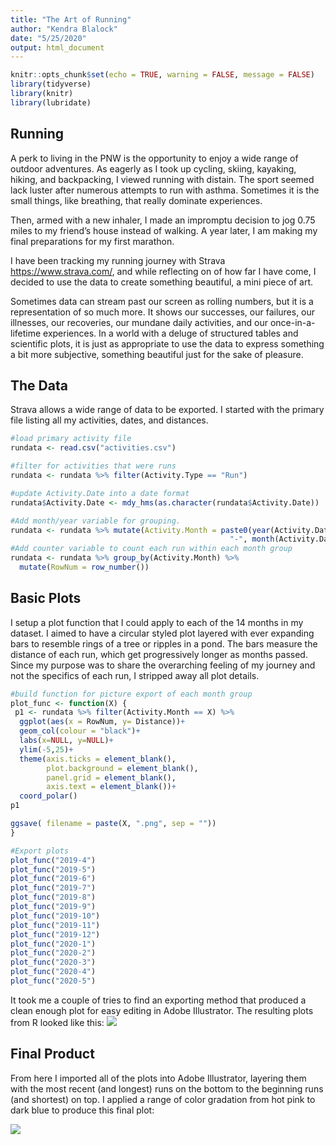 ```yaml
---
title: "The Art of Running"
author: "Kendra Blalock"
date: "5/25/2020"
output: html_document
---
```


```r
knitr::opts_chunk$set(echo = TRUE, warning = FALSE, message = FALSE)
library(tidyverse)
library(knitr)
library(lubridate)

```

## Running
A perk to living in the PNW is the opportunity to enjoy a wide range of outdoor adventures. As eagerly as I took up cycling, skiing, kayaking, hiking, and backpacking, I viewed running with distain. The sport seemed lack luster after numerous attempts to run with asthma. Sometimes it is the small things, like breathing, that really dominate experiences. 

Then, armed with a new inhaler, I made an impromptu decision to jog 0.75 miles to my friend's house instead of walking. A year later, I am making my final preparations for my first marathon. 

I have been tracking my running journey with Strava <https://www.strava.com/>, and while reflecting on of how far I have come, I decided to use the data to create something beautiful, a mini piece of art. 

Sometimes data can stream past our screen as rolling numbers, but it is a representation of so much more. It shows our successes, our failures, our illnesses, our recoveries, our mundane daily activities, and our once-in-a-lifetime experiences. In a world with a deluge of structured tables and scientific plots, it is just as appropriate to use the data to express something a bit more subjective, something beautiful just for the sake of pleasure.   

## The Data

Strava allows a wide range of data to be exported. I started with the primary file listing all my activities, dates, and distances.

```r

#load primary activity file
rundata <- read.csv("activities.csv")

#filter for activities that were runs
rundata <- rundata %>% filter(Activity.Type == "Run")

#update Activity.Date into a date format 
rundata$Activity.Date <- mdy_hms(as.character(rundata$Activity.Date))

#Add month/year variable for grouping. 
rundata <- rundata %>% mutate(Activity.Month = paste0(year(Activity.Date), 
                                                 "-", month(Activity.Date))) 
#Add counter variable to count each run within each month group
rundata <- rundata %>% group_by(Activity.Month) %>% 
  mutate(RowNum = row_number())

```

## Basic Plots

I setup a plot function that I could apply to each of the 14 months in my dataset. I aimed to have a circular styled plot layered with ever expanding bars to resemble rings of a tree or ripples in a pond. The bars measure the distance of each run, which get progressively longer as months passed. Since my purpose was to share the overarching feeling of my journey and not the specifics of each run, I stripped away all plot details.  

```r
#build function for picture export of each month group
plot_func <- function(X) {
 p1 <- rundata %>% filter(Activity.Month == X) %>% 
  ggplot(aes(x = RowNum, y= Distance))+
  geom_col(colour = "black")+
  labs(x=NULL, y=NULL)+
  ylim(-5,25)+
  theme(axis.ticks = element_blank(),
        plot.background = element_blank(),
        panel.grid = element_blank(),
        axis.text = element_blank())+
  coord_polar() 
p1

ggsave( filename = paste(X, ".png", sep = ""))
}

#Export plots
plot_func("2019-4")
plot_func("2019-5")
plot_func("2019-6")
plot_func("2019-7")
plot_func("2019-8")
plot_func("2019-9")
plot_func("2019-10")
plot_func("2019-11")
plot_func("2019-12")
plot_func("2020-1")
plot_func("2020-2")
plot_func("2020-3")
plot_func("2020-4")
plot_func("2020-5")

```

It took me a couple of tries to find an exporting method that produced a clean enough plot for easy editing in Adobe Illustrator. The resulting plots from R looked like this:
![](2020-5.png)

## Final Product
From here I imported all of the plots into Adobe Illustrator, layering them with the most recent (and longest) runs on the bottom to the beginning runs (and shortest) on top. I applied a range of color gradation from hot pink to dark blue to produce this final plot:    

![](ArtOfRunning_v1.png)
